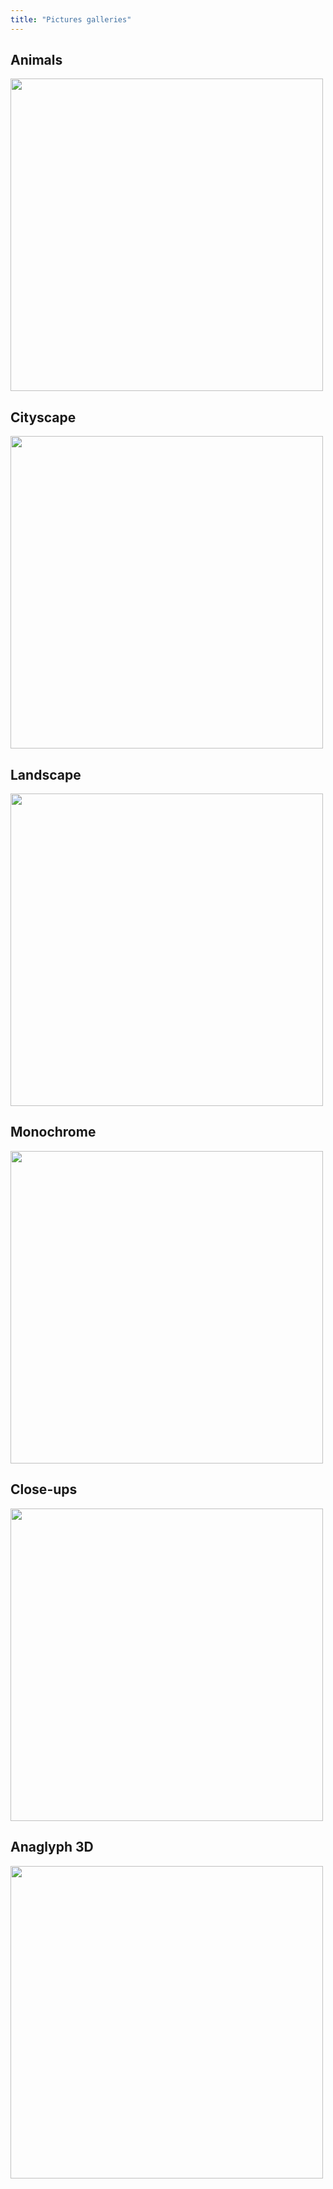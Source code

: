 ```yaml
---
title: "Pictures galleries"
---
```


## Animals
[![](/img/photos/animals/IMG_0200.jpg){width="500"}](photos/animals.html)

## Cityscape
[![](/img/photos/cityscape/39258160165_8096e9f80b_o-Edit.jpg){width="500"}](photos/cityscapes.html)


## Landscape
[![](/img/photos/landscape/GOPR4461.jpg){width="500"}](photos/landscapes.html)

## Monochrome
[![](/img/photos/monochrome/IMG_0691.jpg){width="500"}](photos/monos.html)

## Close-ups
[![](/img/photos/macro/IMG_1220.jpg){width="500"}](photos/macros.html)

## Anaglyph 3D
[![](/img/photos/anaglyph/butterfly_done.jpg){width="500"}](photos/anaglyphs.html)